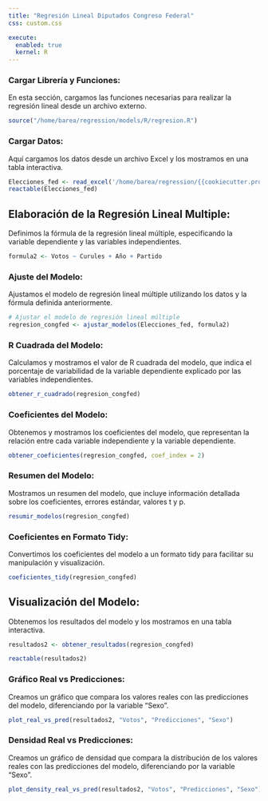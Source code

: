 ```yaml
---
title: "Regresión Lineal Diputados Congreso Federal"
css: custom.css

execute:
  enabled: true
  kernel: R
---
```


### Cargar Librería y Funciones: {.fade-in}
En esta sección, cargamos las funciones necesarias para realizar la regresión lineal desde un archivo externo.
```r
source("/home/barea/regression/models/R/regresion.R")
```

### Cargar Datos: {.fade-in}
Aquí cargamos los datos desde un archivo Excel y los mostramos en una tabla interactiva.
```r
Elecciones_fed <- read_excel('/home/barea/regression/{{cookiecutter.project_slug}}/regresion_lineal_local/regresion_congreso_local/data/Congresosfed.xlsx')
reactable(Elecciones_fed)
```

## Elaboración de la Regresión Lineal Multiple: {.fade-in}
Definimos la fórmula de la regresión lineal múltiple, especificando la variable dependiente y las variables independientes.
```r
formula2 <- Votos ~ Curules + Año + Partido
```

### Ajuste del Modelo: {.fade-in}
Ajustamos el modelo de regresión lineal múltiple utilizando los datos y la fórmula definida anteriormente.
```r
# Ajustar el modelo de regresión lineal múltiple
regresion_congfed <- ajustar_modelos(Elecciones_fed, formula2)
```

### R Cuadrada del Modelo: {.fade-in}
Calculamos y mostramos el valor de R cuadrada del modelo, que indica el porcentaje de variabilidad de la variable dependiente explicado por las variables independientes.
```r
obtener_r_cuadrado(regresion_congfed)
```

### Coeficientes del Modelo: {.fade-in}
Obtenemos y mostramos los coeficientes del modelo, que representan la relación entre cada variable independiente y la variable dependiente.
```r
obtener_coeficientes(regresion_congfed, coef_index = 2)
```

### Resumen del Modelo: {.fade-in}
Mostramos un resumen del modelo, que incluye información detallada sobre los coeficientes, errores estándar, valores t y p.
```r
resumir_modelos(regresion_congfed)
```

### Coeficientes en Formato Tidy: {.fade-in}
Convertimos los coeficientes del modelo a un formato tidy para facilitar su manipulación y visualización.
```r
coeficientes_tidy(regresion_congfed)
```

## Visualización del Modelo: {.fade-in}
Obtenemos los resultados del modelo y los mostramos en una tabla interactiva.
```r
resultados2 <- obtener_resultados(regresion_congfed)

reactable(resultados2)
```

### Gráfico Real vs Predicciones: {.fade-in}
Creamos un gráfico que compara los valores reales con las predicciones del modelo, diferenciando por la variable "Sexo".
```r
plot_real_vs_pred(resultados2, "Votos", "Predicciones", "Sexo")
```

### Densidad Real vs Predicciones: {.fade-in}
Creamos un gráfico de densidad que compara la distribución de los valores reales con las predicciones del modelo, diferenciando por la variable "Sexo".
```r
plot_density_real_vs_pred(resultados2, "Votos", "Predicciones", "Sexo")
```

